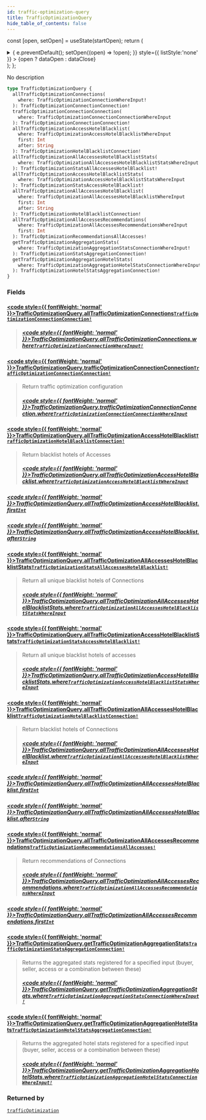 ```yaml
---
id: traffic-optimization-query
title: TrafficOptimizationQuery
hide_table_of_contents: false
---
```






const [open, setOpen] = useState(startOpen);
return (
<details {...(open ? { open: true } : {})} className="details" style={{ border:'none', boxShadow:'none', background:'var(--ifm-background-color)' }}>
<summary
onClick={(e) => {
e.preventDefault();
setOpen((open) => !open);
}}
style={{ listStyle:'none' }} >
{open ? dataOpen : dataClose}
</summary>
{open && children}
</details>
);
};

No description

```graphql
type TrafficOptimizationQuery {
  allTrafficOptimizationConnections(
    where: TrafficOptimizationConnectionWhereInput!
  ): TrafficOptimizationConnectionConnection!
  trafficOptimizationConnectionConnection(
    where: TrafficOptimizationConnectionConnectionWhereInput
  ): TrafficOptimizationConnectionConnection!
  allTrafficOptimizationAccessHotelBlacklist(
    where: TrafficOptimizationAccessHotelBlacklistWhereInput
    first: Int
    after: String
  ): TrafficOptimizationHotelBlacklistConnection!
  allTrafficOptimizationAllAccessesHotelBlacklistStats(
    where: TrafficOptimizationAllAccessesHotelBlacklistStatsWhereInput
  ): TrafficOptimizationStatsAllAccessesHotelBlacklist!
  allTrafficOptimizationAccessHotelBlacklistStats(
    where: TrafficOptimizationAccessHotelBlacklistStatsWhereInput
  ): TrafficOptimizationStatsAccessHotelBlacklist!
  allTrafficOptimizationAllAccessesHotelBlacklist(
    where: TrafficOptimizationAllAccessesHotelBlacklistWhereInput
    first: Int
    after: String
  ): TrafficOptimizationHotelBlacklistConnection!
  allTrafficOptimizationAllAccessesRecommendations(
    where: TrafficOptimizationAllAccessesRecommendationsWhereInput
    first: Int
  ): TrafficOptimizationRecommendationsAllAccesses!
  getTrafficOptimizationAggregationStats(
    where: TrafficOptimizationAggregationStatsConnectionWhereInput!
  ): TrafficOptimizationStatsAggregationConnection!
  getTrafficOptimizationAggregationHotelStats(
    where: TrafficOptimizationAggregationHotelStatsConnectionWhereInput!
  ): TrafficOptimizationHotelStatsAggregationConnection!
}
```

### Fields

#### [<code style={{ fontWeight: 'normal' }}>TrafficOptimizationQuery.<b>allTrafficOptimizationConnections</b></code>](#)<Bullet />[`TrafficOptimizationConnectionConnection!`](/api/objects/traffic-optimization-connection-connection) <Badge class="badge badge--secondary" text="non-null"/> <Badge class="badge badge--secondary" text="object"/>

> ##### [<code style={{ fontWeight: 'normal' }}>TrafficOptimizationQuery.allTrafficOptimizationConnections.<b>where</b></code>](#)<Bullet />[`TrafficOptimizationConnectionWhereInput!`](/api/inputs/traffic-optimization-connection-where-input) <Badge class="badge badge--secondary" text="non-null"/> <Badge class="badge badge--secondary" text="input"/>

#### [<code style={{ fontWeight: 'normal' }}>TrafficOptimizationQuery.<b>trafficOptimizationConnectionConnection</b></code>](#)<Bullet />[`TrafficOptimizationConnectionConnection!`](/api/objects/traffic-optimization-connection-connection) <Badge class="badge badge--secondary" text="non-null"/> <Badge class="badge badge--secondary" text="object"/>

> Return traffic optimization configuration
>
> ##### [<code style={{ fontWeight: 'normal' }}>TrafficOptimizationQuery.trafficOptimizationConnectionConnection.<b>where</b></code>](#)<Bullet />[`TrafficOptimizationConnectionConnectionWhereInput`](/api/inputs/traffic-optimization-connection-connection-where-input) <Badge class="badge badge--secondary" text="input"/>

#### [<code style={{ fontWeight: 'normal' }}>TrafficOptimizationQuery.<b>allTrafficOptimizationAccessHotelBlacklist</b></code>](#)<Bullet />[`TrafficOptimizationHotelBlacklistConnection!`](/api/objects/traffic-optimization-hotel-blacklist-connection) <Badge class="badge badge--secondary" text="non-null"/> <Badge class="badge badge--secondary" text="object"/>

> Return blacklist hotels of Accesses
>
> ##### [<code style={{ fontWeight: 'normal' }}>TrafficOptimizationQuery.allTrafficOptimizationAccessHotelBlacklist.<b>where</b></code>](#)<Bullet />[`TrafficOptimizationAccessHotelBlacklistWhereInput`](/api/inputs/traffic-optimization-access-hotel-blacklist-where-input) <Badge class="badge badge--secondary" text="input"/>

##### [<code style={{ fontWeight: 'normal' }}>TrafficOptimizationQuery.allTrafficOptimizationAccessHotelBlacklist.<b>first</b></code>](#)<Bullet />[`Int`](/api/scalars/int) <Badge class="badge badge--secondary" text="scalar"/>

>

##### [<code style={{ fontWeight: 'normal' }}>TrafficOptimizationQuery.allTrafficOptimizationAccessHotelBlacklist.<b>after</b></code>](#)<Bullet />[`String`](/api/scalars/string) <Badge class="badge badge--secondary" text="scalar"/>

>

#### [<code style={{ fontWeight: 'normal' }}>TrafficOptimizationQuery.<b>allTrafficOptimizationAllAccessesHotelBlacklistStats</b></code>](#)<Bullet />[`TrafficOptimizationStatsAllAccessesHotelBlacklist!`](/api/objects/traffic-optimization-stats-all-accesses-hotel-blacklist) <Badge class="badge badge--secondary" text="non-null"/> <Badge class="badge badge--secondary" text="object"/>

> Return all unique blacklist hotels of Connections
>
> ##### [<code style={{ fontWeight: 'normal' }}>TrafficOptimizationQuery.allTrafficOptimizationAllAccessesHotelBlacklistStats.<b>where</b></code>](#)<Bullet />[`TrafficOptimizationAllAccessesHotelBlacklistStatsWhereInput`](/api/inputs/traffic-optimization-all-accesses-hotel-blacklist-stats-where-input) <Badge class="badge badge--secondary" text="input"/>

#### [<code style={{ fontWeight: 'normal' }}>TrafficOptimizationQuery.<b>allTrafficOptimizationAccessHotelBlacklistStats</b></code>](#)<Bullet />[`TrafficOptimizationStatsAccessHotelBlacklist!`](/api/objects/traffic-optimization-stats-access-hotel-blacklist) <Badge class="badge badge--secondary" text="non-null"/> <Badge class="badge badge--secondary" text="object"/>

> Return all unique blacklist hotels of accesses
>
> ##### [<code style={{ fontWeight: 'normal' }}>TrafficOptimizationQuery.allTrafficOptimizationAccessHotelBlacklistStats.<b>where</b></code>](#)<Bullet />[`TrafficOptimizationAccessHotelBlacklistStatsWhereInput`](/api/inputs/traffic-optimization-access-hotel-blacklist-stats-where-input) <Badge class="badge badge--secondary" text="input"/>

#### [<code style={{ fontWeight: 'normal' }}>TrafficOptimizationQuery.<b>allTrafficOptimizationAllAccessesHotelBlacklist</b></code>](#)<Bullet />[`TrafficOptimizationHotelBlacklistConnection!`](/api/objects/traffic-optimization-hotel-blacklist-connection) <Badge class="badge badge--secondary" text="non-null"/> <Badge class="badge badge--secondary" text="object"/>

> Return blacklist hotels of Connections
>
> ##### [<code style={{ fontWeight: 'normal' }}>TrafficOptimizationQuery.allTrafficOptimizationAllAccessesHotelBlacklist.<b>where</b></code>](#)<Bullet />[`TrafficOptimizationAllAccessesHotelBlacklistWhereInput`](/api/inputs/traffic-optimization-all-accesses-hotel-blacklist-where-input) <Badge class="badge badge--secondary" text="input"/>

##### [<code style={{ fontWeight: 'normal' }}>TrafficOptimizationQuery.allTrafficOptimizationAllAccessesHotelBlacklist.<b>first</b></code>](#)<Bullet />[`Int`](/api/scalars/int) <Badge class="badge badge--secondary" text="scalar"/>

>

##### [<code style={{ fontWeight: 'normal' }}>TrafficOptimizationQuery.allTrafficOptimizationAllAccessesHotelBlacklist.<b>after</b></code>](#)<Bullet />[`String`](/api/scalars/string) <Badge class="badge badge--secondary" text="scalar"/>

>

#### [<code style={{ fontWeight: 'normal' }}>TrafficOptimizationQuery.<b>allTrafficOptimizationAllAccessesRecommendations</b></code>](#)<Bullet />[`TrafficOptimizationRecommendationsAllAccesses!`](/api/objects/traffic-optimization-recommendations-all-accesses) <Badge class="badge badge--secondary" text="non-null"/> <Badge class="badge badge--secondary" text="object"/>

> Return recommendations of Connections
>
> ##### [<code style={{ fontWeight: 'normal' }}>TrafficOptimizationQuery.allTrafficOptimizationAllAccessesRecommendations.<b>where</b></code>](#)<Bullet />[`TrafficOptimizationAllAccessesRecommendationsWhereInput`](/api/inputs/traffic-optimization-all-accesses-recommendations-where-input) <Badge class="badge badge--secondary" text="input"/>

##### [<code style={{ fontWeight: 'normal' }}>TrafficOptimizationQuery.allTrafficOptimizationAllAccessesRecommendations.<b>first</b></code>](#)<Bullet />[`Int`](/api/scalars/int) <Badge class="badge badge--secondary" text="scalar"/>

>

#### [<code style={{ fontWeight: 'normal' }}>TrafficOptimizationQuery.<b>getTrafficOptimizationAggregationStats</b></code>](#)<Bullet />[`TrafficOptimizationStatsAggregationConnection!`](/api/objects/traffic-optimization-stats-aggregation-connection) <Badge class="badge badge--secondary" text="non-null"/> <Badge class="badge badge--secondary" text="object"/>

> Returns the aggregated stats registered for a specified input (buyer, seller, access or a combination between these)
>
> ##### [<code style={{ fontWeight: 'normal' }}>TrafficOptimizationQuery.getTrafficOptimizationAggregationStats.<b>where</b></code>](#)<Bullet />[`TrafficOptimizationAggregationStatsConnectionWhereInput!`](/api/inputs/traffic-optimization-aggregation-stats-connection-where-input) <Badge class="badge badge--secondary" text="non-null"/> <Badge class="badge badge--secondary" text="input"/>

#### [<code style={{ fontWeight: 'normal' }}>TrafficOptimizationQuery.<b>getTrafficOptimizationAggregationHotelStats</b></code>](#)<Bullet />[`TrafficOptimizationHotelStatsAggregationConnection!`](/api/objects/traffic-optimization-hotel-stats-aggregation-connection) <Badge class="badge badge--secondary" text="non-null"/> <Badge class="badge badge--secondary" text="object"/>

> Returns the aggregated hotel stats registered for a specified input (buyer, seller, access or a combination between these)
>
> ##### [<code style={{ fontWeight: 'normal' }}>TrafficOptimizationQuery.getTrafficOptimizationAggregationHotelStats.<b>where</b></code>](#)<Bullet />[`TrafficOptimizationAggregationHotelStatsConnectionWhereInput!`](/api/inputs/traffic-optimization-aggregation-hotel-stats-connection-where-input) <Badge class="badge badge--secondary" text="non-null"/> <Badge class="badge badge--secondary" text="input"/>

### Returned by

[`trafficOptimization`](/api/queries/traffic-optimization) <Badge class="badge badge--secondary" text="query"/>
